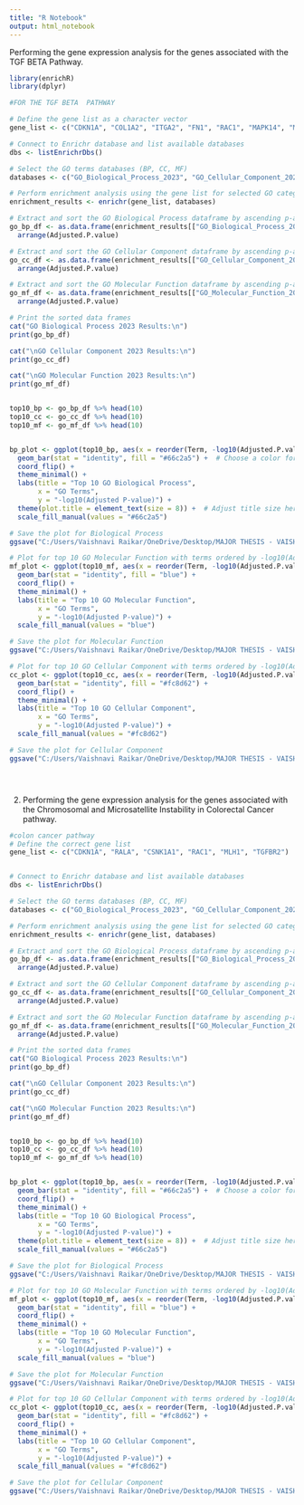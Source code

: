 ---
title: "R Notebook"
output: html_notebook
---

Performing the gene expression analysis for the genes associated with the TGF BETA Pathway. 


```{r}
library(enrichR)
library(dplyr)

#FOR THE TGF BETA  PATHWAY 

# Define the gene list as a character vector
gene_list <- c("CDKN1A", "COL1A2", "ITGA2", "FN1", "RAC1", "MAPK14", "MAP3K7", "RNF111", "PML", "SKP1", "TGFBR2")

# Connect to Enrichr database and list available databases
dbs <- listEnrichrDbs()

# Select the GO terms databases (BP, CC, MF)
databases <- c("GO_Biological_Process_2023", "GO_Cellular_Component_2023", "GO_Molecular_Function_2023")

# Perform enrichment analysis using the gene list for selected GO categories
enrichment_results <- enrichr(gene_list, databases)

# Extract and sort the GO Biological Process dataframe by ascending p-adjusted values
go_bp_df <- as.data.frame(enrichment_results[["GO_Biological_Process_2023"]]) %>%
  arrange(Adjusted.P.value)

# Extract and sort the GO Cellular Component dataframe by ascending p-adjusted values
go_cc_df <- as.data.frame(enrichment_results[["GO_Cellular_Component_2023"]]) %>%
  arrange(Adjusted.P.value)

# Extract and sort the GO Molecular Function dataframe by ascending p-adjusted values
go_mf_df <- as.data.frame(enrichment_results[["GO_Molecular_Function_2023"]]) %>%
  arrange(Adjusted.P.value)

# Print the sorted data frames
cat("GO Biological Process 2023 Results:\n")
print(go_bp_df)

cat("\nGO Cellular Component 2023 Results:\n")
print(go_cc_df)

cat("\nGO Molecular Function 2023 Results:\n")
print(go_mf_df)


top10_bp <- go_bp_df %>% head(10)
top10_cc <- go_cc_df %>% head(10)
top10_mf <- go_mf_df %>% head(10)


bp_plot <- ggplot(top10_bp, aes(x = reorder(Term, -log10(Adjusted.P.value)), y = -log10(Adjusted.P.value), fill = "Biological Process")) +
  geom_bar(stat = "identity", fill = "#66c2a5") +  # Choose a color for BP
  coord_flip() +
  theme_minimal() +
  labs(title = "Top 10 GO Biological Process",
       x = "GO Terms",
       y = "-log10(Adjusted P-value)") +
  theme(plot.title = element_text(size = 8)) +  # Adjust title size here
  scale_fill_manual(values = "#66c2a5")

# Save the plot for Biological Process
ggsave("C:/Users/Vaishnavi Raikar/OneDrive/Desktop/MAJOR THESIS - VAISHNAVI/top10_GO_Biological_Process_2nd_pathway.png", plot = bp_plot, width = 8, height = 6, bg = "white")

# Plot for top 10 GO Molecular Function with terms ordered by -log10(Adjusted.P.value)
mf_plot <- ggplot(top10_mf, aes(x = reorder(Term, -log10(Adjusted.P.value)), y = -log10(Adjusted.P.value), fill = "Molecular Function")) +
  geom_bar(stat = "identity", fill = "blue") +  
  coord_flip() +
  theme_minimal() +
  labs(title = "Top 10 GO Molecular Function",
       x = "GO Terms",
       y = "-log10(Adjusted P-value)") +
  scale_fill_manual(values = "blue")

# Save the plot for Molecular Function
ggsave("C:/Users/Vaishnavi Raikar/OneDrive/Desktop/MAJOR THESIS - VAISHNAVI/top10_GO_Molecular_Function_2nd_pathway.png", plot = mf_plot, width = 8, height = 6, bg = "white")

# Plot for top 10 GO Cellular Component with terms ordered by -log10(Adjusted.P.value)
cc_plot <- ggplot(top10_cc, aes(x = reorder(Term, -log10(Adjusted.P.value)), y = -log10(Adjusted.P.value), fill = "Cellular Component")) +
  geom_bar(stat = "identity", fill = "#fc8d62") + 
  coord_flip() +
  theme_minimal() +
  labs(title = "Top 10 GO Cellular Component",
       x = "GO Terms",
       y = "-log10(Adjusted P-value)") +
  scale_fill_manual(values = "#fc8d62")

# Save the plot for Cellular Component
ggsave("C:/Users/Vaishnavi Raikar/OneDrive/Desktop/MAJOR THESIS - VAISHNAVI/top10_GO_Cellular_Component_2nd_pathway.png", plot = cc_plot, width = 8, height = 6, bg = "white")





```
2. Performing the gene expression analysis for the genes associated with the Chromosomal and Microsatellite Instability in Colorectal Cancer pathway. 

```{r}
#colon cancer pathway 
# Define the correct gene list
gene_list <- c("CDKN1A", "RALA", "CSNK1A1", "RAC1", "MLH1", "TGFBR2")


# Connect to Enrichr database and list available databases
dbs <- listEnrichrDbs()

# Select the GO terms databases (BP, CC, MF)
databases <- c("GO_Biological_Process_2023", "GO_Cellular_Component_2023", "GO_Molecular_Function_2023")

# Perform enrichment analysis using the gene list for selected GO categories
enrichment_results <- enrichr(gene_list, databases)

# Extract and sort the GO Biological Process dataframe by ascending p-adjusted values
go_bp_df <- as.data.frame(enrichment_results[["GO_Biological_Process_2023"]]) %>%
  arrange(Adjusted.P.value)

# Extract and sort the GO Cellular Component dataframe by ascending p-adjusted values
go_cc_df <- as.data.frame(enrichment_results[["GO_Cellular_Component_2023"]]) %>%
  arrange(Adjusted.P.value)

# Extract and sort the GO Molecular Function dataframe by ascending p-adjusted values
go_mf_df <- as.data.frame(enrichment_results[["GO_Molecular_Function_2023"]]) %>%
  arrange(Adjusted.P.value)

# Print the sorted data frames
cat("GO Biological Process 2023 Results:\n")
print(go_bp_df)

cat("\nGO Cellular Component 2023 Results:\n")
print(go_cc_df)

cat("\nGO Molecular Function 2023 Results:\n")
print(go_mf_df)


top10_bp <- go_bp_df %>% head(10)
top10_cc <- go_cc_df %>% head(10)
top10_mf <- go_mf_df %>% head(10)


bp_plot <- ggplot(top10_bp, aes(x = reorder(Term, -log10(Adjusted.P.value)), y = -log10(Adjusted.P.value), fill = "Biological Process")) +
  geom_bar(stat = "identity", fill = "#66c2a5") +  # Choose a color for BP
  coord_flip() +
  theme_minimal() +
  labs(title = "Top 10 GO Biological Process",
       x = "GO Terms",
       y = "-log10(Adjusted P-value)") +
  theme(plot.title = element_text(size = 8)) +  # Adjust title size here
  scale_fill_manual(values = "#66c2a5")

# Save the plot for Biological Process
ggsave("C:/Users/Vaishnavi Raikar/OneDrive/Desktop/MAJOR THESIS - VAISHNAVI/top10_GO_Biological_Process_3rd_pathway.png", plot = bp_plot, width = 8, height = 6, bg = "white")

# Plot for top 10 GO Molecular Function with terms ordered by -log10(Adjusted.P.value)
mf_plot <- ggplot(top10_mf, aes(x = reorder(Term, -log10(Adjusted.P.value)), y = -log10(Adjusted.P.value), fill = "Molecular Function")) +
  geom_bar(stat = "identity", fill = "blue") +  
  coord_flip() +
  theme_minimal() +
  labs(title = "Top 10 GO Molecular Function",
       x = "GO Terms",
       y = "-log10(Adjusted P-value)") +
  scale_fill_manual(values = "blue")

# Save the plot for Molecular Function
ggsave("C:/Users/Vaishnavi Raikar/OneDrive/Desktop/MAJOR THESIS - VAISHNAVI/top10_GO_Molecular_Function_3rd_pathway.png", plot = mf_plot, width = 8, height = 6, bg = "white")

# Plot for top 10 GO Cellular Component with terms ordered by -log10(Adjusted.P.value)
cc_plot <- ggplot(top10_cc, aes(x = reorder(Term, -log10(Adjusted.P.value)), y = -log10(Adjusted.P.value), fill = "Cellular Component")) +
  geom_bar(stat = "identity", fill = "#fc8d62") + 
  coord_flip() +
  theme_minimal() +
  labs(title = "Top 10 GO Cellular Component",
       x = "GO Terms",
       y = "-log10(Adjusted P-value)") +
  scale_fill_manual(values = "#fc8d62")

# Save the plot for Cellular Component
ggsave("C:/Users/Vaishnavi Raikar/OneDrive/Desktop/MAJOR THESIS - VAISHNAVI/top10_GO_Cellular_Component_3rd_pathway.png", plot = cc_plot, width = 8, height = 6, bg = "white")

```




